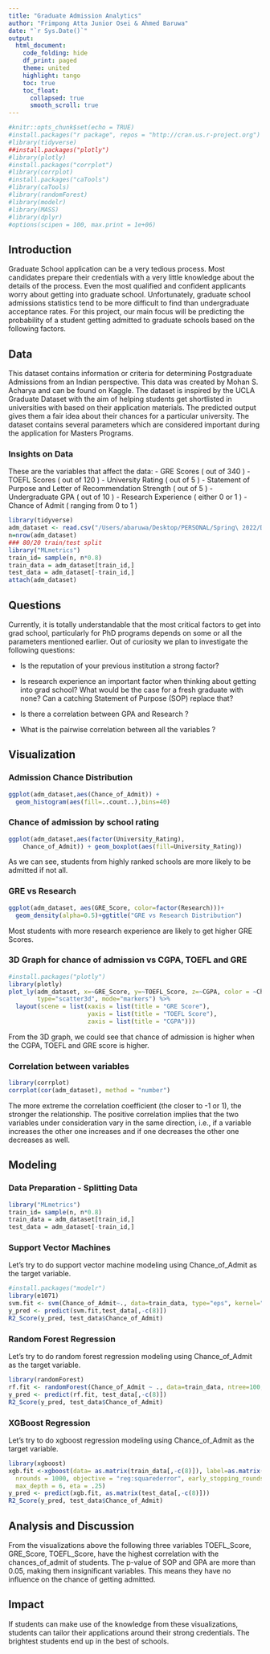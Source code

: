 ```yaml
---
title: "Graduate Admission Analytics"
author: "Frimpong Atta Junior Osei & Ahmed Baruwa"
date: "`r Sys.Date()`"
output: 
  html_document:
    code_folding: hide
    df_print: paged
    theme: united
    highlight: tango
    toc: true
    toc_float: 
      collapsed: true
      smooth_scroll: true
---
```


```r

#knitr::opts_chunk$set(echo = TRUE)
#install.packages("r package", repos = "http://cran.us.r-project.org")
#library(tidyverse)
##install.packages("plotly")
#library(plotly)
#install.packages("corrplot")
#library(corrplot)
#install.packages("caTools")
#library(caTools)
#library(randomForest)
#library(modelr)
#library(MASS)
#library(dplyr)
#options(scipen = 100, max.print = 1e+06)
```

## Introduction

Graduate School application can be a very tedious process. Most candidates prepare their credentials with a very little knowledge about the details of the process. Even the most qualified and confident applicants worry about getting into graduate school. Unfortunately, graduate school admissions statistics tend to be more difficult to find than undergraduate acceptance rates. For this project, our main focus will be predicting the probability of a student getting admitted to graduate schools based on the following factors.

## Data

This dataset contains information or criteria for determining Postgraduate Admissions from an Indian perspective. This data was created by Mohan S. Acharya and can be found on Kaggle. The dataset is inspired by the UCLA Graduate Dataset with the aim of helping students get shortlisted in universities with based on their application materials. The predicted output gives them a fair idea about their chances for a particular university. The dataset contains several parameters which are considered important during the application for Masters Programs.

### Insights on Data
These are the variables that affect the data: 
-   GRE Scores ( out of 340 )
-   TOEFL Scores ( out of 120 )
-   University Rating ( out of 5 )
-   Statement of Purpose and Letter of Recommendation Strength ( out of 5 )
-   Undergraduate GPA ( out of 10 )
-   Research Experience ( either 0 or 1 )
-   Chance of Admit ( ranging from 0 to 1 )

```r
library(tidyverse)
adm_dataset <- read.csv("/Users/abaruwa/Desktop/PERSONAL/Spring\ 2022/Data\ Science/Project/newData/Admission.csv")
n=nrow(adm_dataset)
### 80/20 train/test split
library("MLmetrics") 
train_id= sample(n, n*0.8)
train_data = adm_dataset[train_id,]
test_data = adm_dataset[-train_id,]
attach(adm_dataset)
```

## Questions

Currently, it is totally understandable that the most critical factors to get into grad school, particularly for PhD programs depends on some or all the parameters mentioned earlier. Out of curiosity we plan to investigate the following questions:

-   Is the reputation of your previous institution a strong factor? 

-   Is research experience an important factor when thinking about getting into grad school? What would be the case for a fresh graduate with none? Can a catching Statement of Purpose (SOP) replace that?

-  Is there a correlation between GPA and Research ?

-   What is the pairwise correlation between all the variables ?

## Visualization

### Admission Chance Distribution

```r
ggplot(adm_dataset,aes(Chance_of_Admit)) + 
  geom_histogram(aes(fill=..count..),bins=40)
```

### Chance of admission by school rating

```r
ggplot(adm_dataset,aes(factor(University_Rating),
    Chance_of_Admit)) + geom_boxplot(aes(fill=University_Rating))
```
As we can see, students from highly ranked schools are more likely to be admitted if not all.

### GRE vs Research

```r
ggplot(adm_dataset, aes(GRE_Score, color=factor(Research)))+
  geom_density(alpha=0.5)+ggtitle("GRE vs Research Distribution")
```
Most students with more research experience are likely to get higher GRE Scores. 


### 3D Graph for chance of admission vs CGPA, TOEFL and GRE

```r
#install.packages("plotly")
library(plotly)
plot_ly(adm_dataset, x=~GRE_Score, y=~TOEFL_Score, z=~CGPA, color = ~Chance_of_Admit, 
        type="scatter3d", mode="markers") %>% 
  layout(scene = list(xaxis = list(title = "GRE Score"),
                      yaxis = list(title = "TOEFL Score"),
                      zaxis = list(title = "CGPA")))
```

From the 3D graph, we could see that chance of admission is higher when the CGPA, TOEFL and GRE score is higher.

### Correlation between variables

```r
library(corrplot)
corrplot(cor(adm_dataset), method = "number")
```

The more extreme the correlation coefficient (the closer to -1 or 1), the stronger the relationship. The positive correlation implies that the two variables under consideration vary in the same direction, i.e., if a variable increases the other one increases and if one decreases the other one decreases as well.

## Modeling

### Data Preparation - Splitting Data

```r
library("MLmetrics") 
train_id= sample(n, n*0.8)
train_data = adm_dataset[train_id,]
test_data = adm_dataset[-train_id,]
```

### Support Vector Machines

Let's try to do support vector machine modeling using Chance_of_Admit as the target variable.

```r
#install.packages("modelr")
library(e1071)
svm.fit <- svm(Chance_of_Admit~., data=train_data, type="eps", kernel="linear")
y_pred <- predict(svm.fit,test_data[,-c(8)])
R2_Score(y_pred, test_data$Chance_of_Admit)
```


### Random Forest Regression

Let's try to do random forest regression modeling using Chance_of_Admit as the target variable.
```r
library(randomForest)
rf.fit <- randomForest(Chance_of_Admit ~ ., data=train_data, ntree=100, keep.forest=TRUE, importance=TRUE)
y_pred <- predict(rf.fit, test_data[,-c(8)])
R2_Score(y_pred, test_data$Chance_of_Admit)
```

### XGBoost Regression

Let's try to do xgboost regression modeling using Chance_of_Admit as the target variable.

```r
library(xgboost)
xgb.fit <-xgboost(data= as.matrix(train_data[,-c(8)]), label=as.matrix(train_data$Chance_of_Admit), 
  nrounds = 1000, objective = "reg:squarederror", early_stopping_rounds = 3,
  max_depth = 6, eta = .25)
y_pred <- predict(xgb.fit, as.matrix(test_data[,-c(8)]))
R2_Score(y_pred, test_data$Chance_of_Admit)
```

## Analysis and Discussion
From the visualizations above the following three variables TOEFL_Score, GRE_Score, TOEFL_Score, have the highest correlation with the chances_of_admit of students. The p-value of SOP and GPA are more than 0.05, making them insignificant variables. This means they have no influence on the chance of getting admitted.

## Impact
If students can make use of the knowledge from these visualizations, students can tailor their applications around their strong credentials. The brightest students end up in the best of schools.  
